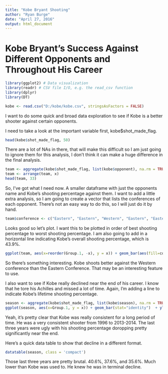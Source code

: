 ```yaml
---
title: "Kobe Bryant Shooting"
author: "Ryan Burge"
date: "April 27, 2016"
output: html_document
---
```


# Kobe Bryant's Success Against Different Opponents and Throughout His Career


```r
library(ggplot2) # Data visualization
library(readr) # CSV file I/O, e.g. the read_csv function
library(dplyr)
library(DT)
```

```r
kobe <- read.csv("D:/kobe/kobe.csv", stringsAsFactors = FALSE)
```

I want to do some quick and broad data exploration to see if Kobe is a better shooter against certain opponents. 

I need to take a look at the important variable first, kobe$shot_made_flag.

```r
head(kobe$shot_made_flag, 50)
```

There are a lot of NAs in there, that will make this difficult so I am just going to ignore them for this analysis, I don't think it can make a huge difference in the final analysis. 

```r
team <- aggregate(kobe$shot_made_flag, list(kobe$opponent), na.rm = TRUE, mean)
team <- arrange(team, x)
head(team, 33)
```
So, I've got what I need now. A smaller dataframe with just the opponents name and Kobe's shooting percentage against them. I want to add a little extra analysis, so I am going to create a vector that lists the conferences of each opponent. There's not an easy way to do this, so I will just do it by hand. 

```r
team$conference <- c("Eastern", "Eastern", "Western", "Eastern", "Eastern" ,"Western", "Eastern", "Eastern" , "Eastern" , "Western" , "Eastern", "Eastern", "Eastern", "Eastern" , "Western" , "Eastern", "Eastern", "Western", "Western", "Eastern", "Western" , "Eastern", "Eastern", "Western", "Western", "Western", "Western" , "Western", "Western", "Western", "Western", "Western", "Eastern" )
```
Looks good so let's plot. I want this to be plotted in order of best shooting percentage to worst shooting percentage. I am also going to add in a horizontal line indicating Kobe's overall shooting percentage, which is 43.9%. 

```r
ggplot(team, aes(x=reorder(Group.1, -x), y = x)) + geom_bar(aes(fill=conference),stat="identity")  + ylim(0,.5) + theme(axis.text.x = element_text(angle = 90)) + xlab("Opponent's Name") + ylab("Shooting Percentage") + geom_hline(yintercept = .43)
```

So there's something interesting. Kobe shoots better against the Western conference than the Eastern Conference. That may be an interesting feature to use. 

I also want to see if Kobe really declined near the end of his career. I know that he tore his Achilles and missed a lot of time. Again, I'm adding a line to indicate Kobe's lifetime shooting percentage. 

```r
season <- aggregate(kobe$shot_made_flag, list(kobe$season), na.rm = TRUE, mean)
ggplot(season, aes(x=Group.1, y = x)) + geom_bar(stat="identity")  + ylim(0,.5) + theme(axis.text.x = element_text(angle = 90, hjust = 1)) + xlab("Season") + ylab("Shooting Percentage") + geom_hline(yintercept = .43)
```

Yeah, it's pretty clear that Kobe was really consistent for a long period of time. He was a very consistent shooter from 1996 to 2013-2014. The last three years were ugly with his shooting percentage doropping pretty significantly near the end. 

Here's a quick data table to show that decline in a different format.  
```r
datatable(season, class = 'compact')
```


Those last three years are pretty brutal. 40.6%, 37.6%, and 35.6%. Much lower than Kobe was used to. He knew he was in terminal decline. 

